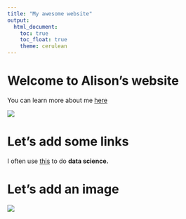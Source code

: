 ```yaml
---
title: "My awesome website"
output: 
  html_document:
    toc: true
    toc_float: true
    theme: cerulean
---
```


# Welcome to Alison's website
You can learn more about me [here](about.html)

![](https://media.giphy.com/media/drXGoW1iudhKw/giphy.gif)


# Let's add some links
I often use [this](https://www.google.com) to do **data science.**


# Let's add an image
![](Banana.jpg)

